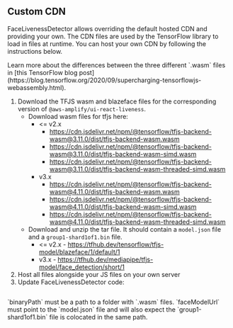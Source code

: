 
## Custom CDN

FaceLivenessDetector allows overriding the default hosted CDN and providing your own. The CDN files are used by the TensorFlow library to load in files at runtime. You can host your own CDN by following the instructions below.

<Alert role="none" variation="info">
Learn more about the differences between the three different `.wasm`  files in [this TensorFlow blog post](https://blog.tensorflow.org/2020/09/supercharging-tensorflowjs-webassembly.html).
</Alert>

1. Download the TFJS wasm and blazeface files for the corresponding version of `@aws-amplify/ui-react-liveness`.
    - Download wasm files for tfjs here:
        - \<= v2.x
            - https://cdn.jsdelivr.net/npm/@tensorflow/tfjs-backend-wasm@3.11.0/dist/tfjs-backend-wasm.wasm
            - https://cdn.jsdelivr.net/npm/@tensorflow/tfjs-backend-wasm@3.11.0/dist/tfjs-backend-wasm-simd.wasm
            - https://cdn.jsdelivr.net/npm/@tensorflow/tfjs-backend-wasm@3.11.0/dist/tfjs-backend-wasm-threaded-simd.wasm
        - v3.x
            - https://cdn.jsdelivr.net/npm/@tensorflow/tfjs-backend-wasm@4.11.0/dist/tfjs-backend-wasm.wasm
            - https://cdn.jsdelivr.net/npm/@tensorflow/tfjs-backend-wasm@4.11.0/dist/tfjs-backend-wasm-simd.wasm
            - https://cdn.jsdelivr.net/npm/@tensorflow/tfjs-backend-wasm@4.11.0/dist/tfjs-backend-wasm-threaded-simd.wasm
    - Download and unzip the tar file. It should contain a `model.json` file and a `group1-shard1of1.bin` file.
        - \<= v2.x - https://tfhub.dev/tensorflow/tfjs-model/blazeface/1/default/1
        - v3.x - https://tfhub.dev/mediapipe/tfjs-model/face_detection/short/1
1. Host all files alongside your JS files on your own server
1. Update FaceLivenessDetector code:

```tsx file=./CustomizationCdn.tsx
```

<Alert role="none" variation="warning">
`binaryPath` must be a path to a folder with `.wasm` files. `faceModelUrl` must point to the `model.json` file and will also expect the `group1-shard1of1.bin` file is colocated in the same path.
</Alert>
